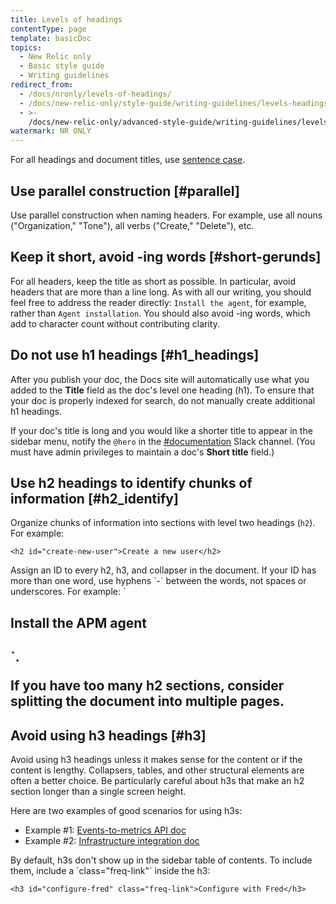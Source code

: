 ```yaml
---
title: Levels of headings
contentType: page
template: basicDoc
topics:
  - New Relic only
  - Basic style guide
  - Writing guidelines
redirect_from:
  - /docs/nronly/levels-of-headings/
  - /docs/new-relic-only/style-guide/writing-guidelines/levels-headings/
  - >-
    /docs/new-relic-only/advanced-style-guide/writing-guidelines/levels-headings/
watermark: NR ONLY
---
```


For all headings and document titles, use [sentence case](/docs/new-relic-only/basic-style-guide/writing-guidelines/capitalization#heading_caps).

## Use parallel construction [#parallel]

Use parallel construction when naming headers. For example, use all nouns ("Organization," "Tone"), all verbs ("Create," "Delete"), etc.

## Keep it short, avoid -ing words [#short-gerunds]

For all headers, keep the title as short as possible. In particular, avoid headers that are more than a line long. As with all our writing, you should feel free to address the reader directly: `Install the agent`, for example, rather than `Agent installation`. You should also avoid -ing words, which add to character count without contributing clarity.

## Do not use h1 headings [#h1_headings]

After you publish your doc, the Docs site will automatically use what you added to the **Title** field as the doc's level one heading (h1). To ensure that your doc is properly indexed for search, do not manually create additional h1 headings.

If your doc's title is long and you would like a shorter title to appear in the sidebar menu, notify the `@hero` in the [#documentation](https://newrelic.slack.com/messages/C0DSGL3FZ/) Slack channel. (You must have admin privileges to maintain a doc's **Short title** field.)

## Use h2 headings to identify chunks of information [#h2_identify]

Organize chunks of information into sections with level two headings (`h2`). For example:

```
<h2 id="create-new-user">Create a new user</h2>
```

<Callout variant="important">
  Assign an ID to every h2, h3, and collapser in the document. If your ID has more than one word, use hyphens `-` between the words, not spaces or underscores. For example: `<h2 id="install-apm">Install the APM agent<h2>`.
</Callout>

If you have too many h2 sections, consider splitting the document into multiple pages.

## Avoid using h3 headings [#h3]

Avoid using h3 headings unless it makes sense for the content or if the content is lengthy. Collapsers, tables, and other structural elements are often a better choice. Be particularly careful about h3s that make an h2 section longer than a single screen height.

Here are two examples of good scenarios for using h3s:

* Example #1: [Events-to-metrics API doc](/docs/introduction-events-metrics-api#operations)
* Example #2: [Infrastructure integration doc](/docs/integrations/host-integrations/host-integrations-list/mysql-monitoring-integration#metrics)

<Callout variant="tip">
  By default, h3s don't show up in the sidebar table of contents. To include them, include a `class="freq-link"` inside the h3:

  ```
  <h3 id="configure-fred" class="freq-link">Configure with Fred</h3>
  ```
</Callout>
